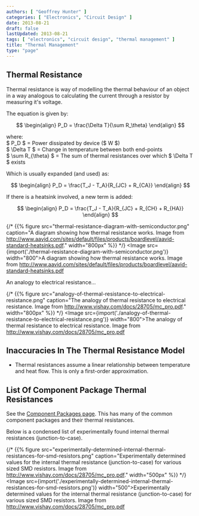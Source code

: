 ```yaml
---
authors: [ "Geoffrey Hunter" ]
categories: [ "Electronics", "Circuit Design" ]
date: 2013-08-21
draft: false
lastUpdated: 2013-08-21
tags: [ "electronics", "circuit design", "thermal management" ]
title: "Thermal Management"
type: "page"
---
```



## Thermal Resistance

Thermal resistance is way of modelling the thermal behaviour of an object in a way analogous to calculating the current through a resistor by measuring it's voltage.

The equation is given by:

$$
\begin{align}
P_D = \frac{\Delta T}{\sum R_\theta}
\end{align}
$$

<p className="centered">	where:<br/>
	$ P_D $ = Power dissipated by device ($ W $)<br/>
	$ \Delta T $ = Change in temperature between both end-points<br/>
	$ \sum R_{\theta} $ = The sum of thermal resistances over which $ \Delta T $ exists<br/></p>

Which is usually expanded (and used) as:

$$
\begin{align}
P_D = \frac{T_J - T_A}{R_{JC} + R_{CA}}
\end{align}
$$

If there is a heatsink involved, a new term is added:

$$
\begin{align}
P_D = \frac{T_J - T_A}{R_{JC} + R_{CH} + R_{HA}}
\end{align}
$$

{/* {{% figure src="thermal-resistance-diagram-with-semiconductor.png" caption="A diagram showing how thermal resistance works. Image from http://www.aavid.com/sites/default/files/products/boardlevel/aavid-standard-heatsinks.pdf."  width="800px" %}} */}
<Image src={import('./thermal-resistance-diagram-with-semiconductor.png')} width="800">A diagram showing how thermal resistance works. Image from http://www.aavid.com/sites/default/files/products/boardlevel/aavid-standard-heatsinks.pdf</Image>

An analogy to electrical resistance...

{/* {{% figure src="analogy-of-thermal-resistance-to-electrical-resistance.png" caption="The analogy of thermal resistance to electrical resistance. Image from http://www.vishay.com/docs/28705/mc_pro.pdf."  width="800px" %}} */}
<Image src={import('./analogy-of-thermal-resistance-to-electrical-resistance.png')} width="800">The analogy of thermal resistance to electrical resistance. Image from http://www.vishay.com/docs/28705/mc_pro.pdf</Image>

## Inaccuracies In The Thermal Resistance Model

* Thermal resistances assume a linear relationship between temperature and heat flow. This is only a first-order approximation.

## List Of Component Package Thermal Resistances

See the [Component Packages page](/pcb-design/component-packages/). This has many of the common component packages and their thermal resistances.

Below is a condensed list of experimentally found internal thermal resistances (junction-to-case).

{/* {{% figure src="experimentally-determined-internal-thermal-resistances-for-smd-resistors.png" caption="Experimentally determined values for the internal thermal resistance (junction-to-case) for various sized SMD resistors. Image from http://www.vishay.com/docs/28705/mc_pro.pdf."  width="500px" %}} */}
<Image src={import('./experimentally-determined-internal-thermal-resistances-for-smd-resistors.png')} width="500">Experimentally determined values for the internal thermal resistance (junction-to-case) for various sized SMD resistors. Image from http://www.vishay.com/docs/28705/mc_pro.pdf</Image>
